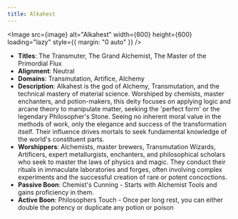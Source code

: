```yaml
---
title: Alkahest
---
```



<Image src={image} alt="Alkahest" width={600} height={600} loading="lazy" style={{ margin: "0 auto" }} />

- **Titles**: The Transmuter, The Grand Alchemist, The Master of the Primordial Flux
- **Alignment**: Neutral
- **Domains**: Transmutation, Artifice, Alchemy
- **Description**: Alkahest is the god of Alchemy, Transmutation, and the technical mastery of material science. Worshiped by chemists, master enchanters, and potion-makers, this deity focuses on applying logic and arcane theory to manipulate matter, seeking the 'perfect form' or the legendary Philosopher's Stone. Seeing no inherent moral value in the methods of work, only the elegance and success of the transformation itself. Their influence drives mortals to seek fundamental knowledge of the world's constituent parts.
- **Worshippers**: Alchemists, master brewers, Transmutation Wizards, Artificers, expert metallurgists, enchanters, and philosophical scholars who seek to master the laws of physics and magic. They conduct their rituals in immaculate laboratories and forges, often involving complex experiments and the successful creation of rare or potent concoctions.
- **Passive Boon**: Chemist's Cunning - Starts with Alchemist Tools and gains proficiency in them.
- **Active Boon**: Philosophers Touch - Once per long rest, you can either double the potency or duplicate any potion or poison
